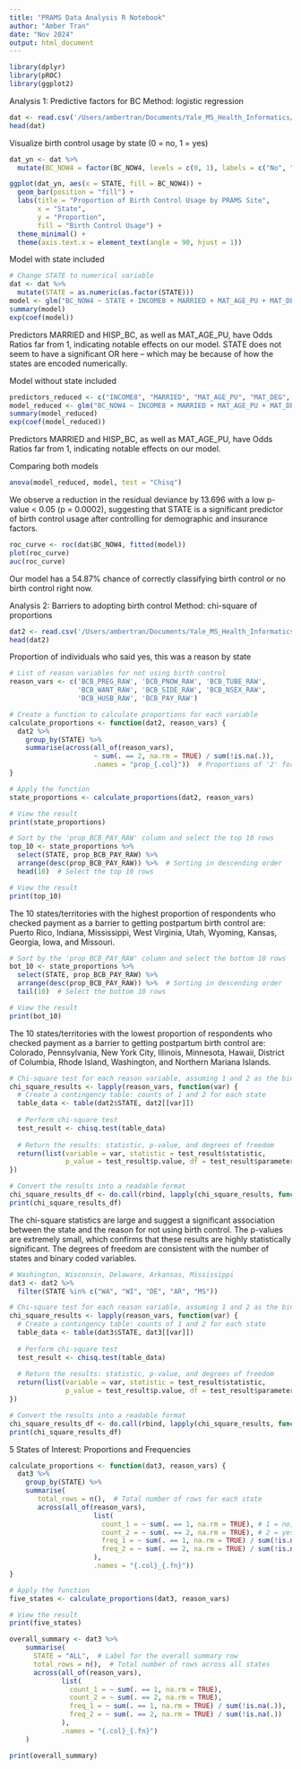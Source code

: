 ```yaml
---
title: "PRAMS Data Analysis R Notebook"
author: "Amber Tran"
date: "Nov 2024"
output: html_document
---
```


```r
library(dplyr)
library(pROC)
library(ggplot2)
```

Analysis 1: Predictive factors for BC
Method: logistic regression

```r
dat <- read.csv('/Users/ambertran/Documents/Yale_MS_Health_Informatics/BIS_560/PRAMS_Dataset1_Clean.csv')
head(dat)
```

Visualize birth control usage by state (0 = no, 1 = yes)
```r
dat_yn <- dat %>%
  mutate(BC_NOW4 = factor(BC_NOW4, levels = c(0, 1), labels = c("No", "Yes")))

ggplot(dat_yn, aes(x = STATE, fill = BC_NOW4)) +
  geom_bar(position = "fill") +
  labs(title = "Proportion of Birth Control Usage by PRAMS Site",
       x = "State",
       y = "Proportion",
       fill = "Birth Control Usage") +
  theme_minimal() +
  theme(axis.text.x = element_text(angle = 90, hjust = 1))
```


Model with state included
```r
# Change STATE to numerical variable
dat <- dat %>%
  mutate(STATE = as.numeric(as.factor(STATE)))
model <- glm("BC_NOW4 ~ STATE + INCOME8 + MARRIED + MAT_AGE_PU + MAT_DEG + MAT_RACE_PU + HISP_BC + PP_INS_TYPE", data = dat, family = binomial(link = "logit"))
summary(model)
exp(coef(model))
```
Predictors MARRIED and HISP_BC, as well as MAT_AGE_PU, have Odds Ratios far from 1, indicating notable effects on our model.
STATE does not seem to have a significant OR here -- which may be because of how the states are encoded numerically.


Model without state included
```r
predictors_reduced <- c("INCOME8", "MARRIED", "MAT_AGE_PU", "MAT_DEG", "MAT_RACE_PU", "HISP_BC", "PP_INS_TYPE")
model_reduced <- glm("BC_NOW4 ~ INCOME8 + MARRIED + MAT_AGE_PU + MAT_DEG + MAT_RACE_PU + HISP_BC + PP_INS_TYPE", data = dat, family = binomial(link = "logit"))
summary(model_reduced)
exp(coef(model_reduced))
```
Predictors MARRIED and HISP_BC, as well as MAT_AGE_PU, have Odds Ratios far from 1, indicating notable effects on our model.


Comparing both models
```r
anova(model_reduced, model, test = "Chisq")
```
We observe a reduction in the residual deviance by 13.696 with a low p-value < 0.05 (p = 0.0002), suggesting that STATE is a significant predictor of birth control usage after controlling for demographic and insurance factors. 


```r
roc_curve <- roc(dat$BC_NOW4, fitted(model))
plot(roc_curve)
auc(roc_curve)

```
Our model has a 54.87% chance of correctly classifying birth control or no birth control right now.



Analysis 2: Barriers to adopting birth control
Method: chi-square of proportions

```r
dat2 <- read.csv('/Users/ambertran/Documents/Yale_MS_Health_Informatics/BIS_560/PRAMS_Dataset2_Clean.csv')
head(dat2)
```

Proportion of individuals who said yes, this was a reason by state
```r
# List of reason variables for not using birth control
reason_vars <- c('BCB_PREG_RAW', 'BCB_PNOW_RAW', 'BCB_TUBE_RAW', 
                 'BCB_WANT_RAW', 'BCB_SIDE_RAW', 'BCB_NSEX_RAW', 
                 'BCB_HUSB_RAW', 'BCB_PAY_RAW')

# Create a function to calculate proportions for each variable
calculate_proportions <- function(dat2, reason_vars) {
  dat2 %>%
    group_by(STATE) %>%
    summarise(across(all_of(reason_vars), 
                     ~ sum(. == 2, na.rm = TRUE) / sum(!is.na(.)), 
                     .names = "prop_{.col}"))  # Proportions of '2' for each reason
}

# Apply the function
state_proportions <- calculate_proportions(dat2, reason_vars)

# View the result
print(state_proportions)
```

```r
# Sort by the 'prop_BCB_PAY_RAW' column and select the top 10 rows
top_10 <- state_proportions %>%
  select(STATE, prop_BCB_PAY_RAW) %>%
  arrange(desc(prop_BCB_PAY_RAW)) %>%  # Sorting in descending order
  head(10)  # Select the top 10 rows

# View the result
print(top_10)
```

The 10 states/territories with the highest proportion of respondents who checked payment as a barrier to getting postpartum birth control are: Puerto Rico, Indiana, Mississippi, West Virginia, Utah, Wyoming, Kansas, Georgia, Iowa, and Missouri. 

```r
# Sort by the 'prop_BCB_PAY_RAW' column and select the bottom 10 rows
bot_10 <- state_proportions %>%
  select(STATE, prop_BCB_PAY_RAW) %>%
  arrange(desc(prop_BCB_PAY_RAW)) %>%  # Sorting in descending order
  tail(10)  # Select the bottom 10 rows

# View the result
print(bot_10)
```
The 10 states/territories with the lowest proportion of respondents who checked payment as a barrier to getting postpartum birth control are: Colorado, Pennsylvania, New York City, Illinois, Minnesota, Hawaii, District of Columbia, Rhode Island, Washington, and Northern Mariana Islands.


```r
# Chi-square test for each reason variable, assuming 1 and 2 as the binary values
chi_square_results <- lapply(reason_vars, function(var) {
  # Create a contingency table: counts of 1 and 2 for each state
  table_data <- table(dat2$STATE, dat2[[var]])
  
  # Perform chi-square test
  test_result <- chisq.test(table_data)
  
  # Return the results: statistic, p-value, and degrees of freedom
  return(list(variable = var, statistic = test_result$statistic, 
              p_value = test_result$p.value, df = test_result$parameter))
})

# Convert the results into a readable format
chi_square_results_df <- do.call(rbind, lapply(chi_square_results, function(x) data.frame(x)))
print(chi_square_results_df)
```

The chi-square statistics are large and suggest a significant association between the state and the reason for not using birth control.
The p-values are extremely small, which confirms that these results are highly statistically significant.
The degrees of freedom are consistent with the number of states and binary coded variables.

```r
# Washington, Wisconsin, Delaware, Arkansas, Mississippi
dat3 <- dat2 %>% 
  filter(STATE %in% c("WA", "WI", "DE", "AR", "MS"))

# Chi-square test for each reason variable, assuming 1 and 2 as the binary values
chi_square_results <- lapply(reason_vars, function(var) {
  # Create a contingency table: counts of 1 and 2 for each state
  table_data <- table(dat3$STATE, dat3[[var]])
  
  # Perform chi-square test
  test_result <- chisq.test(table_data)
  
  # Return the results: statistic, p-value, and degrees of freedom
  return(list(variable = var, statistic = test_result$statistic, 
              p_value = test_result$p.value, df = test_result$parameter))
})

# Convert the results into a readable format
chi_square_results_df <- do.call(rbind, lapply(chi_square_results, function(x) data.frame(x)))
print(chi_square_results_df)
```


5 States of Interest: Proportions and Frequencies
```r
calculate_proportions <- function(dat3, reason_vars) {
  dat3 %>%
    group_by(STATE) %>%
    summarise(
       total_rows = n(),  # Total number of rows for each state
       across(all_of(reason_vars), 
                     list(
                       count_1 = ~ sum(. == 1, na.rm = TRUE), # 1 = no, not checked as a reason
                       count_2 = ~ sum(. == 2, na.rm = TRUE), # 2 = yes, checked as a reason
                       freq_1 = ~ sum(. == 1, na.rm = TRUE) / sum(!is.na(.)),
                       freq_2 = ~ sum(. == 2, na.rm = TRUE) / sum(!is.na(.))
                     ),
                     .names = "{.col}_{.fn}"))
}

# Apply the function
five_states <- calculate_proportions(dat3, reason_vars)

# View the result
print(five_states)
```
```r
overall_summary <- dat3 %>%
    summarise(
      STATE = "ALL",  # Label for the overall summary row
      total_rows = n(),  # Total number of rows across all states
      across(all_of(reason_vars), 
             list(
               count_1 = ~ sum(. == 1, na.rm = TRUE),
               count_2 = ~ sum(. == 2, na.rm = TRUE),
               freq_1 = ~ sum(. == 1, na.rm = TRUE) / sum(!is.na(.)),
               freq_2 = ~ sum(. == 2, na.rm = TRUE) / sum(!is.na(.))
             ),
             .names = "{.col}_{.fn}")
    )

print(overall_summary)
```



